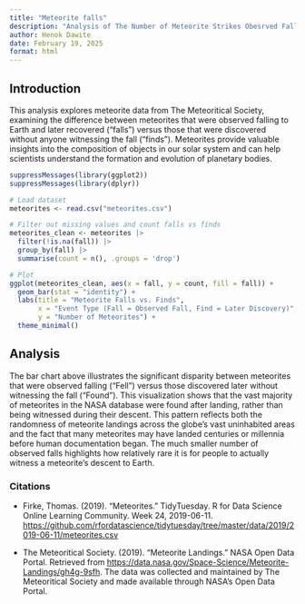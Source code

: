 ```yaml
---
title: "Meteorite falls"
description: "Analysis of The Number of Meteorite Strikes Obesrved Falling and Recovered vs. Found Without Witnessing the Fall and Recovered"
author: Henok Dawite
date: February 19, 2025
format: html
---
```


## Introduction

This analysis explores meteorite data from The Meteoritical Society, examining the difference between meteorites that were observed falling to Earth and later recovered ("falls") versus those that were discovered without anyone witnessing the fall ("finds"). Meteorites provide valuable insights into the composition of objects in our solar system and can help scientists understand the formation and evolution of planetary bodies.

```r
suppressMessages(library(ggplot2))
suppressMessages(library(dplyr))

# Load dataset
meteorites <- read.csv("meteorites.csv")

# Filter out missing values and count falls vs finds
meteorites_clean <- meteorites |>
  filter(!is.na(fall)) |>
  group_by(fall) |>
  summarise(count = n(), .groups = 'drop')

# Plot
ggplot(meteorites_clean, aes(x = fall, y = count, fill = fall)) +
  geom_bar(stat = "identity") +
  labs(title = "Meteorite Falls vs. Finds",
       x = "Event Type (Fall = Observed Fall, Find = Later Discovery)",
       y = "Number of Meteorites") +
  theme_minimal()
```

## Analysis

The bar chart above illustrates the significant disparity between meteorites that were observed falling ("Fell") versus those discovered later without witnessing the fall ("Found"). This visualization shows that the vast majority of meteorites in the NASA database were found after landing, rather than being witnessed during their descent. This pattern reflects both the randomness of meteorite landings across the globe's vast uninhabited areas and the fact that many meteorites may have landed centuries or millennia before human documentation began. The much smaller number of observed falls highlights how relatively rare it is for people to actually witness a meteorite's descent to Earth.

### Citations

-   Firke, Thomas. (2019). "Meteorites." TidyTuesday. R for Data Science Online Learning Community. Week 24, 2019-06-11. <https://github.com/rfordatascience/tidytuesday/tree/master/data/2019/2019-06-11/meteorites.csv>

-   The Meteoritical Society. (2019). "Meteorite Landings." NASA Open Data Portal. Retrieved from <https://data.nasa.gov/Space-Science/Meteorite-Landings/gh4g-9sfh>. The data was collected and maintained by The Meteoritical Society and made available through NASA's Open Data Portal.
